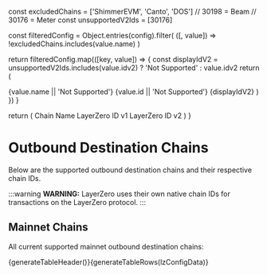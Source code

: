 
const excludedChains = ['ShimmerEVM', 'Canto', 'DOS']
// 30198 = Beam
// 30176 = Meter
const unsupportedV2Ids = [30176]

const filteredConfig = Object.entries(config).filter(
([, value]) => !excludedChains.includes(value.name)
)

return filteredConfig.map(([key, value]) => {
const displayIdV2 = unsupportedV2Ids.includes(value.idv2) ? 'Not Supported' : value.idv2
return (

<tr key={key} className="vocs_TableRow">
  <td className="vocs_TableCell">{value.name || 'Not Supported'}</td>
  <td className="vocs_TableCell">{value.id || 'Not Supported'}</td>
  <td className="vocs_TableCell">{displayIdV2}</td>
</tr>
) }) }

  return (
    <tr>
      <th className="vocs_TableHeader">Chain Name</th>
      <th className="vocs_TableHeader">LayerZero ID v1</th>
      <th className="vocs_TableHeader">LayerZero ID v2</th>
    </tr>
  )
}

# Outbound Destination Chains

Below are the supported outbound destination chains and their respective chain IDs.

:::warning
**WARNING:** LayerZero uses their own native chain IDs for transactions on the LayerZero protocol.
:::

## Mainnet Chains

All current supported mainnet outbound destination chains:

<div className="w-full overflow-x-auto">
  <table className="vocs_Table w-full">
    <thead>{generateTableHeader()}</thead>
    <tbody>{generateTableRows(lzConfigData)}</tbody>
  </table>
</div>
